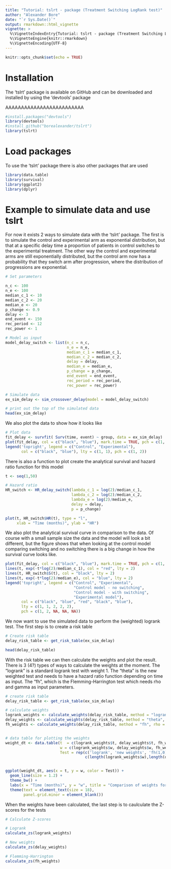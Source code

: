 ```yaml
---
title: "Tutorial: tslrt - package (Treatment Switching LogRank test)"
author: "Alexander Bore"
date: "`r Sys.Date()`"
output: rmarkdown::html_vignette
vignette: >
  %\VignetteIndexEntry{Tutorial: tslrt - package (Treatment Switching LogRank test)}
  %\VignetteEngine{knitr::rmarkdown}
  %\VignetteEncoding{UTF-8}
---
```


```r
knitr::opts_chunk$set(echo = TRUE)
```

# Installation

The 'tslrt' package is available on GitHub and can be downloaded and installed by using the 'devtools' package

AAAAAAAAAAAAAAAAAAAAAAAAA


```r

#install.packages("devtools")
library(devtools)
#install_github("borealexander/tslrt")
library(tslrt)

```


# Load packages

To use the 'tslrt' package there is also other packages that are used

```r

library(data.table)
library(survival)
library(ggplot2)
library(dplyr)

```


# Example to simulate data and use tslrt

For now it exists 2 ways to simulate data with the 'tslrt' package. The first is to simulate the control and experimental arm as exponential distribution, but that at a specific delay time a proportion of patients in control switches to the experimental treatment. The other way the control and experimental arms are still exponentially distributed, but the control arm now has a probability that they switch arm after progression, where the distribution of progressions are exponential.

```r

# Set parameters

n_c <- 100
n_e <- 100
median_c_1 <- 10
median_c_2 <- 20
median_e <- 20
p_change <- 0.9
delay <- 3
end_event <- 150
rec_period <- 12
rec_power <- 1

# Model as input
model_delay_switch <- list(n_c = n_c,
                           n_e = n_e,
                           median_c_1 = median_c_1,
                           median_c_2 = median_c_2,
                           delay = delay,
                           median_e = median_e,
                           p_change = p_change,
                           end_event = end_event,
                           rec_period = rec_period,
                           rec_power = rec_power)

# Simulate data
ex_sim_delay <- sim_crossover_delay(model = model_delay_switch)

# print out the top of the simulated data
head(ex_sim_delay)

```

We also plot the data to show how it looks like

```r

# Plot data
fit_delay <- survfit( Surv(time, event) ~ group, data = ex_sim_delay)
plot(fit_delay, col = c("black", "blue"), mark.time = TRUE, pch = c(1, 2))
legend('topright', legend = c("Control", "Experimental"),
       col = c("black", "blue"), lty = c(1, 1), pch = c(1, 2))

```

There is also a function to plot create the analytical survival and hazard ratio function for this model

```r

t <- seq(1,50)

# Hazard ratio
HR_switch <- HR_delay_switch(lambda_c_1 = log(2)/median_c_1,
                             lambda_c_2 = log(2)/median_c_2,
                             lambda_e = log(2)/median_e,
                             delay = delay,
                             p = p_change)

plot(t, HR_switch$HR(t), type = "l",
     xlab = "Time (months)", ylab = "HR")

```

We also plot the analytical survival curve in comparison to the data. Of course with a small sample size the data and the model will look a bit different, but the figure shows that when looking at the control model comparing switching and no switching there is a big change in how the survival curve looks like.

```r

plot(fit_delay, col = c("black", "blue"), mark.time = TRUE, pch = c(1, 2))
lines(t, exp(-t*log(2)/median_c_1), col = "red", lty = 2)
lines(t, HR_switch$S(t), col = "black", lty = 2)
lines(t, exp(-t*log(2)/median_e), col = "blue", lty = 2)
legend('topright', legend = c("Control", "Experimental",
                              "Control model - no switching",
                              "Control model - with switching",
                              "Experimental model"),
       col = c("black", "blue", "red", "black", "blue"),
       lty = c(1, 1, 2, 2, 2), 
       pch = c(1, 2, NA, NA, NA))

```

We now want to use the simulated data to perform the (weighted) logrank test. The first step is to create a risk table

```r

# Create risk table
delay_risk_table <- get_risk_table(ex_sim_delay)

head(delay_risk_table)

```

With the risk table we can then calculate the weights and plot the result. There is 3 (4?) types of ways to calculate the weights at the moment. The "logrank" is a standard logrank test with weight 1. The "theta" is the new weighted test and needs to have a hazard ratio function depending on time as input. The "fh", which is the Flemming-Harrington test which needs rho and gamma as input parameters. 

```r

# create risk table
delay_risk_table <- get_risk_table(ex_sim_delay)

# calculate weights
logrank_weights <- calculate_weights(delay_risk_table, method = "logrank")
delay_weights <- calculate_weights(delay_risk_table, method = "theta", hr_fun = HR_switch$HR)
fh_weights <- calculate_weights(delay_risk_table, method = "fh", rho = 1, gamma = 0)


# data table for plotting the weights
weight_dt <- data.table(t  = c(logrank_weights$t, delay_weights$t, fh_weights$t),
                        w = c(logrank_weights$w, delay_weights$w, fh_weights$w),
                        Test = rep(c('logrank', 'new weights', 'fh(1,0)'),
                                   c(length(logrank_weights$w),length(delay_weights$w),length(fh_weights$w))))


ggplot(weight_dt, aes(x = t, y = w, color = Test)) +
  geom_line(size = 1.2) +
  theme_bw() +
  labs(x = "Time (months)", y = "w", title = "Comparison of weights for different tests") +
  theme(text = element_text(size = 18),
        panel.grid.minor = element_blank())

```

When the weights have been calculated, the last step is to caulculate the Z-scores for the tests

```r
# Calculate Z-scores

# Logrank
calculate_zs(logrank_weights)

# New weights
calculate_zs(delay_weights)

# Flemming-Harrington
calculate_zs(fh_weights)

```












